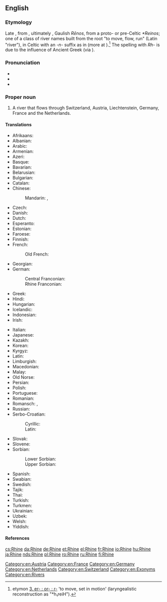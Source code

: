{{also|rhine}}
==English==
{{wikipedia}}

===Etymology===
Late {{etyl|ang|en}} {{m|ang|Rīn}}, from {{etyl|gmh|en}}, ultimately {{etyl|gem-pro|en}} {{m|gem-pro|*Rīnaz}}, Gaulish ''Rēnos'', from a proto- or pre-Celtic ''*Reinos''; one of a class of river names built from the root {{m|ine-pro|*h₃er-|*h₃reyh₂-}} "to move, flow, run" (Latin {{m|la|rivus}} "river"), in Celtic with an ''-n-'' suffix as in {{cog|sga|rian|rīan|sea}} (more at {{m|en|run}}).<ref>{{R:ine:IEW|326}} etymon [http://www.utexas.edu/cola/centers/lrc/ielex/R/P0498.html 3. er- : or- : r-]  'to move, set in motion' (laryngealistic reconstruction as "*h₁reiH").</ref>
The spelling with ''Rh-'' is due to the influence of Ancient Greek {{m|grc|Ῥῆνος}} (via {{etyl|fr|en}} {{m|fr|Rhin}}).

===Pronunciation===
* {{IPA|/ɹaɪn/|lang=en}}
* {{audio|en-us-Rhine.ogg|Audio (US)|lang=en}}
* {{rhymes|aɪn|lang=en}}

===Proper noun===
{{en-proper noun|head=the Rhine}}

# A river that flows through Switzerland, Austria, Liechtenstein, Germany, France and the Netherlands.

====Translations====
{{trans-top|river that flows through Europe}}
* Afrikaans: {{t|af|Ryn}}
* Albanian: {{t|sq|Rhein}}
* Arabic: {{t|ar|نَهْر اَلرَّايْن|m|tr=nahr ar-rayn}}
* Armenian: {{t|hy|Հռենոս}}
* Azeri: {{t+|az|Reyn}}
* Basque: {{t|eu|Rhin}}
* Bavarian: {{t|bar|Rhein}}
* Belarusian: {{t|be|Рэйн|m|tr=Rejn|sc=Cyrl}}
* Bulgarian: {{t|bg|Рейн|m|tr=Rejn|sc=Cyrl}}
* Catalan: {{t|ca|Rin|m}}
* Chinese:
*: Mandarin: {{t+|cmn|萊茵河|sc=Hani}}, {{t+|cmn|莱茵河|tr=Láiyīn hé|sc=Hani}}
* Czech: {{t+|cs|Rýn|m}}
* Danish: {{t+|da|Rhinen}}
* Dutch: {{t+|nl|Rijn|m}}
* Esperanto: {{t|eo|Rejno}}
* Estonian: {{t|et|Rein}}
* Faroese: {{t|fo|Rín|f}}
* Finnish: {{t+|fi|Rein}}
* French: {{t+|fr|Rhin|m}}
*: Old French: {{t|fro|Rin|m}}
* Georgian: {{t|ka|რაინი}}
* German: {{t+|de|Rhein|m}}
*: Central Franconian: {{t|gmw-cfr|Rhing|m}}
*: Rhine Franconian: {{t|gmw-rfr|Rhoi}} {{qualifier|Palatine}}
* Greek: {{t+|el|Ρήνος|m}}
* Hindi: {{t|hi|राइन|tr=rā'in|sc=Deva}}
* Hungarian: {{t+|hu|Rajna}}
* Icelandic: {{t+|is|Rín|f}}
* Indonesian: {{t|id|Rhein}}
* Irish: {{t|ga|Réin|f|alt=An Réin}}
{{trans-mid}}
* Italian: {{t+|it|Reno|m}}
* Japanese: {{t|ja|ライン川|tr=Rain-gawa|sc=Jpan}}
* Kazakh: {{t|kk|Рейн}}
* Korean: {{t|ko|라인 강|tr=Rain gang|sc=Kore}}
* Kyrgyz: {{t|ky|Рейн}}
* Latin: {{t+|la|Rhenus}}
* Limburgish: {{t+|li|Rien}}
* Macedonian: {{t|mk|Рајна|f|tr=Rájna}}
* Malay: {{t|ms|Rhine}}
* Old Norse: {{t|non|Rín|f}}
* Persian: {{t+|fa|راین|tr=rayn}}
* Polish: {{t+|pl|Ren|m}}
* Portuguese: {{t|pt|Reno|m}}
* Romanian: {{t+|ro|Rin|m}}
* Romansch: {{t|rm|Rain|m}}, {{t|rm|Rein|m}}
* Russian: {{t+|ru|Рейн|m}}
* Serbo-Croatian:
*: Cyrillic: {{t|sh|Рајна|f|sc=Cyrl}}
*: Latin: {{t+|sh|Rajna|f}}
* Slovak: {{t|sk|Rýn}}
* Slovene: {{t+|sl|Ren|m}}
* Sorbian:
*: Lower Sorbian: {{t|dsb|Ryn|m}}
*: Upper Sorbian: {{t|hsb|Ryn|m}}
* Spanish: {{t|es|Rin|m}}
* Swabian: {{t|swg|Rei}}
* Swedish: {{t+|sv|Rhen}}
* Tajik: {{t|tg|Рейн}}
* Thai: {{t|th|ไรน์|tr=rái}}
* Turkish: {{t+|tr|Ren}}
* Turkmen: {{t|tk|Reýn}}
* Ukrainian: {{t|uk|Рейн|m|tr=Rejn|sc=Cyrl}}
* Uzbek: {{t|uz|Reyn}}
* Welsh: {{t|cy|Rhein}}
* Yiddish: {{t|yi|ריין|m}}
{{trans-bottom}}
====References====
<references/>
[[Category:en:Austria]]
[[Category:en:France]]
[[Category:en:Germany]]
[[Category:en:Netherlands]]
[[Category:en:Switzerland]]
[[Category:en:Exonyms]]
[[Category:en:Rivers]]

[[cs:Rhine]]
[[da:Rhine]]
[[de:Rhine]]
[[et:Rhine]]
[[el:Rhine]]
[[fr:Rhine]]
[[io:Rhine]]
[[hu:Rhine]]
[[ja:Rhine]]
[[nds:Rhine]]
[[pl:Rhine]]
[[ro:Rhine]]
[[ru:Rhine]]
[[fi:Rhine]]